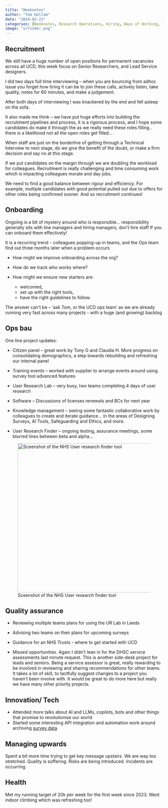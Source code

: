 ```yaml
---
title: "Weeknotes"
author: "Tom Hallam"
date: "2024-02-23"
categories: [Weeknotes, Research Operations, Hiring, Ways of Working, Information Governance, Research Repo]
image: "urfinder.png"
---
```



## Recruitment

We still have a huge number of open positions for permanent vacancies across all UCD, this week focus on Senior Researchers, and Lead Service designers.

I did two days full time interviewing – when you are bouncing from adhoc issue you forget how tiring it can be to join these calls, actively listen, take quality, notes for 60 minutes, and make a judgement. 

After both days of interviewing I was knackered by the end and fell asleep on the sofa.

It also made me think – we have put huge efforts into building the recruitment pipelines and process, it is a rigorous process, and I hope some candidates do make it through the as we really need these roles filling.. there is a likelihood not all the open roles get filled…

When staff are just on the borderline of getting through a Technical Interview to next stage, do we give the benefit of the doubt, or make a firm decision and say no at this stage. 

If we put candidates on the margin through we are doubling the workload for colleagues. Recruitment is really challenging and time consuming work which is impacting colleagues morale and day jobs.

We need to find a good balance between rigour and efficiency. For example,  multiple candidates with good potential pulled out due to offers for other roles being confirmed sooner. And so recruitment continues!

## Onboarding

Ongoing is a bit of mystery around who is responsible… responsibility generally sits with line managers and hiring managers, don’t hire staff If you can onboard them effectively!

It is a recurring trend - colleagues popping-up in teams, and the Ops team find out three months later when a problem occurs

* How might we improve onboarding across the org?

* How do we track who works where?

* How might we ensure new starters are:
    * welcomed,
    * set up with the right tools,
    * have the right guidelines to follow.

The answer can’t be – ‘ask Tom, or the UCD ops team’ as we are already running very fast across many projects - with a huge (and growing) backlog

## Ops bau

One line project updates:

* Citizen panel – great work by Tony G and Claudia H. More progress on consolidating demographics, a step towards rebuilding and refreshing our internal panel

* Training events – worked with supplier to arrange events around using survey tool advanced features

* User Research Lab – very busy, two teams completing 4 days of user research

* Software – Discussions of licenses renewals and BCs for next year

* Knowledge management – seeing some fantastic collaborative work by colleagues to create and iterate guidance… in the areas of Designing Surveys, AI Tools, Safeguarding and Ethics, and more.

* User Research Finder – ongoing testing, assurance meetings, some blurred lines between beta and alpha…

![Sceenshot of the NHS User research finder tool](URfinder.png){.external fig-alt="Homepage of user research finder, shows there are two journeys, upload and share your research, as well as search for past research projects" height="475"}




## Quality assurance

* Reviewing multiple teams plans for using the UR Lab in Leeds

* Advising two teams on their plans for upcoming surveys

* Guidance for an NHS Trusts  - where to get started with UCD

* Missed opportunities. Again I didn't lean in for the DHSC service assessments last minute request. This is another side-desk project for leads and seniors. Being a service assessor is great, really rewarding to be involved in reviewing and sharing recommendations for other teams. It takes a lot of skill, to tactfully suggest changes to a project you haven't been involve with. It would be great to do more here but really we have many other priority projects.

## Innovation/ Tech

* Attended more talks about AI and LLMs, copilots, bots and other things that promise to revolutionise our world
* Started some interesting API integration and automation work around archiving [survey data](https://github.com/thomashallam/Qualtrics-api)

## Managing upwards

Spent a bit more time trying to get key message upstairs. We are way too stretched. Quality is suffering. Risks are being introduced. Incidents are occurring.

## Health

Met my running target of 20k per week for the first week since 2023. Went indoor climbing which was refreshing too!